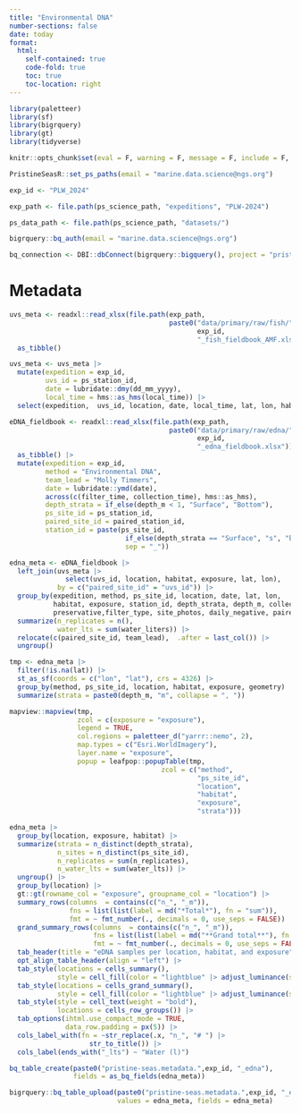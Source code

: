 ```yaml
---
title: "Environmental DNA"
number-sections: false
date: today
format: 
  html:
    self-contained: true
    code-fold: true
    toc: true
    toc-location: right
---
```


```r
library(paletteer)
library(sf)
library(bigrquery)
library(gt)
library(tidyverse)

knitr::opts_chunk$set(eval = F, warning = F, message = F, include = F, echo = F)

PristineSeasR::set_ps_paths(email = "marine.data.science@ngs.org")

exp_id <- "PLW_2024"

exp_path <- file.path(ps_science_path, "expeditions", "PLW-2024")

ps_data_path <- file.path(ps_science_path, "datasets/")

bigrquery::bq_auth(email = "marine.data.science@ngs.org")

bq_connection <- DBI::dbConnect(bigrquery::bigquery(), project = "pristine-seas")
```

# Metadata

```r
uvs_meta <- readxl::read_xlsx(file.path(exp_path, 
                                        paste0("data/primary/raw/fish/",
                                               exp_id,
                                               "_fish_fieldbook_AMF.xlsx"))) |> 
  as_tibble()

uvs_meta <- uvs_meta |> 
  mutate(expedition = exp_id, 
         uvs_id = ps_station_id,
         date = lubridate::dmy(dd_mm_yyyy),
         local_time = hms::as_hms(local_time)) |> 
  select(expedition,  uvs_id, location, date, local_time, lat, lon, habitat, exposure, alternative_site_id, everything(), -dd_mm_yyyy, -sand_number, -sand_m, -ps_station_id, -team_lead)
```


```r
eDNA_fieldbook <- readxl::read_xlsx(file.path(exp_path, 
                                        paste0("data/primary/raw/edna/",
                                               exp_id,
                                               "_edna_fieldbook.xlsx"))) |> 
  as_tibble() |> 
  mutate(expedition = exp_id, 
         method = "Environmental DNA",
         team_lead = "Molly Timmers",
         date = lubridate::ymd(date),
         across(c(filter_time, collection_time), hms::as_hms),
         depth_strata = if_else(depth_m < 1, "Surface", "Bottom"),
         ps_site_id = ps_station_id,
         paired_site_id = paired_station_id,
         station_id = paste(ps_site_id, 
                             if_else(depth_strata == "Surface", "s", "b"),
                             sep = "_"))

edna_meta <- eDNA_fieldbook |> 
  left_join(uvs_meta |> 
              select(uvs_id, location, habitat, exposure, lat, lon), 
            by = c("paired_site_id" = "uvs_id")) |>
  group_by(expedition, method, ps_site_id, location, date, lat, lon,
           habitat, exposure, station_id, depth_strata, depth_m, collection_time, filter_time,
           preservative,filter_type, site_photos, daily_negative, paired_site_id, team_lead) |> 
  summarize(n_replicates = n(),
            water_lts = sum(water_liters)) |> 
  relocate(c(paired_site_id, team_lead),  .after = last_col()) |> 
  ungroup()
```

```r
tmp <- edna_meta |> 
  filter(!is.na(lat)) |> 
  st_as_sf(coords = c("lon", "lat"), crs = 4326) |> 
  group_by(method, ps_site_id, location, habitat, exposure, geometry) |> 
  summarize(strata = paste0(depth_m, "m", collapse = ", "))

mapview::mapview(tmp,
                 zcol = c(exposure = "exposure"), 
                 legend = TRUE,
                 col.regions = paletteer_d("yarrr::nemo", 2),
                 map.types = c("Esri.WorldImagery"),
                 layer.name = "exposure",
                 popup = leafpop::popupTable(tmp,
                                      zcol = c("method",
                                               "ps_site_id",
                                               "location",
                                               "habitat",
                                               "exposure",
                                               "strata")))
```

```r
edna_meta |> 
  group_by(location, exposure, habitat) |> 
  summarize(strata = n_distinct(depth_strata),
            n_sites = n_distinct(ps_site_id),
            n_replicates = sum(n_replicates),
            n_water_lts = sum(water_lts)) |> 
  ungroup() |> 
  group_by(location) |> 
  gt::gt(rowname_col = "exposure", groupname_col = "location") |> 
  summary_rows(columns  = contains(c("n_", "_m")),
               fns = list(list(label = md("*Total*"), fn = "sum")),
               fmt = ~ fmt_number(., decimals = 0, use_seps = FALSE)) |> 
  grand_summary_rows(columns  = contains(c("n_", "_m")),
                     fns = list(list(label = md("**Grand total**"), fn = "sum")),
                     fmt = ~ fmt_number(., decimals = 0, use_seps = FALSE)) |> 
  tab_header(title = "eDNA samples per location, habitat, and exposure") |>
  opt_align_table_header(align = "left") |> 
  tab_style(locations = cells_summary(),
            style = cell_fill(color = "lightblue" |> adjust_luminance(steps = +1))) |> 
  tab_style(locations = cells_grand_summary(),
            style = cell_fill(color = "lightblue" |> adjust_luminance(steps = +2))) |> 
  tab_style(style = cell_text(weight = "bold"),
            locations = cells_row_groups()) |> 
  tab_options(ihtml.use_compact_mode = TRUE,
              data_row.padding = px(5)) |> 
  cols_label_with(fn = ~str_replace(.x, "n_", "# ") |> 
                    str_to_title()) |> 
  cols_label(ends_with("_lts") ~ "Water (l)")
```

```r
bq_table_create(paste0("pristine-seas.metadata.",exp_id, "_edna"), 
                fields = as_bq_fields(edna_meta))

bigrquery::bq_table_upload(paste0("pristine-seas.metadata.",exp_id, "_edna"), 
                           values = edna_meta, fields = edna_meta)
```

